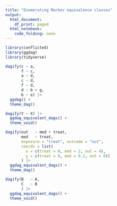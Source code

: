 ```yaml
---
title: "Enumerating Markov equivalence classes"
output:
  html_document:
    df_print: paged
  html_notebook:
    code_folding: none
---
```


```r
library(conflicted)
library(ggdag)
library(tidyverse)
```


```r
dagify(c ~ a,
       f ~ c,
       a ~ d,
       c ~ d,
       f ~ d,
       d ~ b + g,
       b ~ e) |>
  ggdag() +
  theme_dag()
```


```r
dagify(Y ~ X) |>
  ggdag_equivalent_dags() +
  theme_void()
```




```r
dagify(out   ~ med + treat,
       med   ~ treat,
       exposure = "treat", outcome = "out",
       coords = list(
         x = c(treat = 0, med = 2, out = 4),
         y = c(treat = 0, med = 0.2, out = 0))
       ) |>
  ggdag_equivalent_dags() +
  theme_dag()
```




```r
dagify(B   ~ A,
       C   ~ B
       ) |>
  ggdag_equivalent_dags() +
  theme_void()
```


